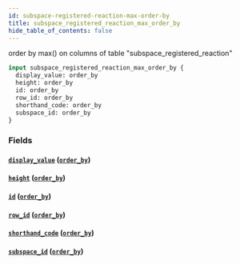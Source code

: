 ```yaml
---
id: subspace-registered-reaction-max-order-by
title: subspace_registered_reaction_max_order_by
hide_table_of_contents: false
---
```


order by max() on columns of table "subspace_registered_reaction"

```graphql
input subspace_registered_reaction_max_order_by {
  display_value: order_by
  height: order_by
  id: order_by
  row_id: order_by
  shorthand_code: order_by
  subspace_id: order_by
}
```

### Fields

#### [`display_value`](#) ([`order_by`](../enums/order-by))

#### [`height`](#) ([`order_by`](../enums/order-by))

#### [`id`](#) ([`order_by`](../enums/order-by))

#### [`row_id`](#) ([`order_by`](../enums/order-by))

#### [`shorthand_code`](#) ([`order_by`](../enums/order-by))

#### [`subspace_id`](#) ([`order_by`](../enums/order-by))
